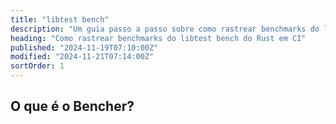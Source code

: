 ```yaml
---
title: "libtest bench"
description: "Um guia passo a passo sobre como rastrear benchmarks do libtest bench do Rust em CI"
heading: "Como rastrear benchmarks do libtest bench do Rust em CI"
published: "2024-11-19T07:10:00Z"
modified: "2024-11-21T07:14:00Z"
sortOrder: 1
---
```



<Intro
  text="como fazer benchmark de código Rust com libtest bench"
  url="/pt/learn/benchmarking/rust/libtest-bench/"
/>

## O que é o Bencher?

<BencherIntro />

<Steps
  adapter="rust_bench"
  url="/pt/docs/explanation/adapters/#-rust-bench"
  name="libtest bench"
/>

<RustBench />

<br />

<CallToAction />